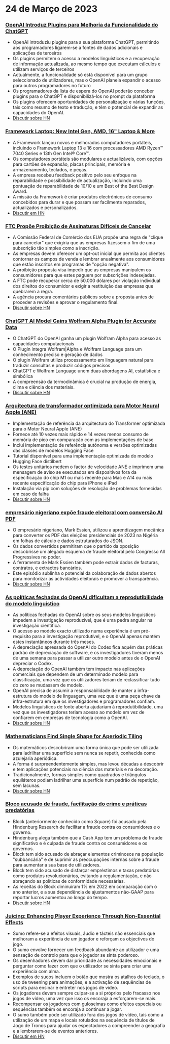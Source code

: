 
<Steps>

# 24 de Março de 2023

### [OpenAI Introduz Plugins para Melhoria da Funcionalidade do ChatGPT](https://openai.com/blog/chatgpt-plugins)

- OpenAI introduziu plugins para a sua plataforma ChatGPT, permitindo aos programadores ligarem-se a fontes de dados adicionais e aplicações de terceiros
- Os plugins permitem o acesso a modelos linguísticos e a recuperação de informação actualizada, ao mesmo tempo que executam cálculos e utilizam serviços de terceiros
- Actualmente, a funcionalidade só está disponível para um grupo seleccionado de utilizadores, mas o OpenAI planeia expandir o acesso para outros programadores no futuro
- Os programadores da lista de espera do OpenAI poderão conceber plugins para o ChatGPT e disponibilizá-los no prompt da plataforma
- Os plugins oferecem oportunidades de personalização e várias funções, tais como resumo de texto e tradução, e têm o potencial de expandir as capacidades do OpenAI.
- [Discutir sobre HN](http://news.ycombinator.com/item?id=35277677)

### [Framework Laptop: New Intel Gen, AMD, 16" Laptop & More](https://frame.work/)

- A Framework lançou novos e melhorados computadores portáteis, incluindo o Framework Laptop 13 e 16 com processadores AMD Ryzen™ 7040 Series e 13th Gen Intel® Core™.
- Os computadores portáteis são modulares e actualizáveis, com opções para cartões de expansão, placas principais, memória e armazenamento, teclados, e peças.
- A empresa recebeu feedback positivo pelo seu enfoque na reparabilidade e possibilidade de actualização, incluindo uma pontuação de reparabilidade de 10/10 e um Best of the Best Design Award.
- A missão da Framework é criar produtos electrónicos de consumo concebidos para durar e que possam ser facilmente reparados, actualizados e personalizados.
- [Discutir em HN](http://news.ycombinator.com/item?id=35277660)

### [FTC Propõe Proibição de Assinaturas Difíceis de Cancelar](https://www.theverge.com/2023/3/23/23652373/ftc-click-to-cancel-subscription-service-dark-patterns-ban)

- A Comissão Federal de Comércio dos EUA propõe uma regra de "clique para cancelar" que exigiria que as empresas fizessem o fim de uma subscrição tão simples como a inscrição.
- As empresas devem oferecer um opt-out inicial que permita aos clientes contornar os campos de venda e lembrar anualmente aos consumidores que estão inscritos em programas de "opção negativa".
- A proibição proposta visa impedir que as empresas manipulem os consumidores para que estes paguem por subscrições indesejadas.
- A FTC pode recuperar cerca de 50.000 dólares por violação individual dos direitos do consumidor e exigir a restituição das empresas que quebrarem a regra.
- A agência procura comentários públicos sobre a proposta antes de proceder a revisões e aprovar o regulamento final.
- [Discutir sobre HN](http://news.ycombinator.com/item?id=35274519)

### [ChatGPT AI Model Gains Wolfram Alpha Plugin for Accurate Data](https://writings.stephenwolfram.com/2023/03/chatgpt-gets-its-wolfram-superpowers/)

- O ChatGPT do OpenAI ganha um plugin Wolfram Alpha para acesso às capacidades computacionais
- O Plugin integra Wolfram|Alpha e Wolfram Language para um conhecimento preciso e geração de dados
- O plugin Wolfram utiliza processamento em linguagem natural para traduzir consultas e produzir códigos precisos
- ChatGPT e Wolfram Language unem duas abordagens AI, estatística e simbólica
- A compreensão da termodinâmica é crucial na produção de energia, clima e ciência dos materiais.
- [Discutir sobre HN](http://news.ycombinator.com/item?id=35277925)

### [Arquitectura de transformador optimizada para Motor Neural Apple (ANE)](https://github.com/apple/ml-ane-transformers)

- Implementação de referência da arquitectura do Transformer optimizada para o Motor Neural Apple (ANE)
- Fornece até 10 vezes mais rápido e 14 vezes menos consumo de memória de pico em comparação com as implementações de base
- Inclui implementação de referência autónoma e versões optimizadas das classes de modelos Hugging Face
- Tutorial disponível para uma implementação optimizada do modelo Hugging Face distilbert
- Os testes unitários medem o factor de velocidade ANE e imprimem uma mensagem de aviso se executados em dispositivos fora da especificação do chip M1 ou mais recente para Mac e A14 ou mais recente especificação do chip para iPhone e iPad
- Instalação via pip com soluções de resolução de problemas fornecidas em caso de falha
- [Discutir sobre HN](http://news.ycombinator.com/item?id=35282325)

### [empresário nigeriano expõe fraude eleitoral com conversão AI PDF](https://markessien.com/posts/drama_of_transcription/)

- O empresário nigeriano, Mark Essien, utilizou a aprendizagem mecânica para converter os PDF das eleições presidenciais de 2023 na Nigéria em folhas de cálculo e dados estruturados do JSON.
- Os dados convertidos permitiram que o partido da oposição descobrisse um alegado esquema de fraude eleitoral pelo Congresso All Progressives no poder.
- A ferramenta de Mark Essien também pode extrair dados de facturas, contratos, e extractos bancários.
- Este episódio sublinha o potencial da colaboração de dados abertos para monitorizar as actividades eleitorais e promover a transparência.
- [Discutir sobre HN](http://news.ycombinator.com/item?id=35272227)

### [As políticas fechadas do OpenAI dificultam a reprodutibilidade do modelo linguístico](https://aisnakeoil.substack.com/p/openais-policies-hinder-reproducible)

- As políticas fechadas do OpenAI sobre os seus modelos linguísticos impedem a investigação reproduzível, que é uma pedra angular na investigação científica.
- O acesso ao modelo exacto utilizado numa experiência é um pré-requisito para a investigação reprodutível, e o OpenAI apenas mantém estes instantâneos durante três meses.
- A depreciação apressada do OpenAI do Codex fica aquém das práticas padrão de depreciação de software, e os investigadores tiveram menos de uma semana para passar a utilizar outro modelo antes de o OpenAI depreciar o Codex.
- A depreciação do OpenAI também tem impacto nas aplicações comerciais que dependem de um determinado modelo para classificação, uma vez que os utilizadores teriam de reclassificar tudo do zero se mudassem de modelo.
- OpenAI precisa de assumir a responsabilidade de manter a infra-estrutura do modelo de linguagem, uma vez que é uma peça chave da infra-estrutura em que os investigadores e programadores confiam.
- Modelos linguísticos de fonte aberta ajudariam à reprodutibilidade, uma vez que os investigadores teriam acesso ao modelo em vez de confiarem em empresas de tecnologia como a OpenAI.
- [Discutir sobre HN](http://news.ycombinator.com/item?id=35269304)

### [Mathematicians Find Single Shape for Aperiodic Tiling](https://www.newscientist.com/article/2365363-mathematicians-discover-shape-that-can-tile-a-wall-and-never-repeat/)

- Os matemáticos descobriram uma forma única que pode ser utilizada para ladrilhar uma superfície sem nunca se repetir, conhecida como azulejaria aperiódica.
- A forma é surpreendentemente simples, mas levou décadas a descobrir e tem aplicações potenciais na ciência dos materiais e na decoração.
- Tradicionalmente, formas simples como quadrados e triângulos equiláteros podiam ladrilhar uma superfície num padrão de repetição, sem lacunas.
- [Discutir sobre HN](http://news.ycombinator.com/item?id=35273707)

### [Bloco acusado de fraude, facilitação do crime e práticas predatórias](https://hindenburgresearch.com/block/)

- Block (anteriormente conhecido como Square) foi acusado pela Hindenburg Research de facilitar a fraude contra os consumidores e o governo.
- Hindenburg alega também que a Cash App tem um problema de fraude significativo e é culpada de fraude contra os consumidores e os governos.
- Block tem sido acusado de abraçar elementos criminosos na população "subbancária" e de suprimir as preocupações internas sobre a fraude para aumentar a sua base de utilizadores.
- Block tem sido acusado de disfarçar empréstimos e taxas predatórias como produtos revolucionários, evitando a regulamentação, e não abraçando as políticas de conformidade necessárias.
- As receitas do Block diminuíram 1% em 2022 em comparação com o ano anterior, e a sua dependência de ajustamentos não-GAAP para reportar lucros aumentou ao longo do tempo.
- [Discutir sobre HN](http://news.ycombinator.com/item?id=35273782)

### [Juicing: Enhancing Player Experience Through Non-Essential Effects](https://garden.bradwoods.io/notes/design/juice)

- Sumo refere-se a efeitos visuais, áudio e tácteis não essenciais que melhoram a experiência de um jogador e reforçam os objectivos do jogo.
- O sumo envolve fornecer um feedback abundante ao utilizador e uma sensação de controlo para que o jogador se sinta poderoso.
- Os desenhadores devem dar prioridade às necessidades emocionais e perguntar como fazer com que o utilizador se sinta para criar uma experiência com alma.
- Exemplos de sucos incluem o botão que mostra os atalhos do teclado, o uso de tweening para animações, e a activação de sequências de scripts para ensinar e entreter nos jogos de vídeo.
- Os jogadores devem sempre culpar-se a si próprios pelo fracasso nos jogos de vídeo, uma vez que isso os encoraja a esforçarem-se mais.
- Recompensar os jogadores com guloseimas como efeitos especiais ou sequências também os encoraja a continuar a jogar.
- O sumo também pode ser utilizado fora dos jogos de vídeo, tais como a utilização de um mapa e locais rotulados na sequência de títulos de Jogo de Tronos para ajudar os espectadores a compreender a geografia e a lembrarem-se de eventos anteriores.
- [Discutir em HN](http://news.ycombinator.com/item?id=35273139)

</Steps>
